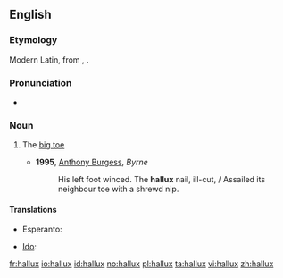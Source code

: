 ==English==

===Etymology===
Modern Latin, from {{etyl|la}} {{term|allus|lang=la}}, {{term|hallus|lang=la}}.

===Pronunciation===
* {{IPA|/ˈhæləks/}}

===Noun===
{{en-noun|halluces|pl2=halluxes}}

# {{anatomy}} The [[big toe]]
#* '''1995''', [[w:Anthony Burgess|Anthony Burgess]], ''Byrne''
#*: His left foot winced.  The '''hallux''' nail, ill-cut, / Assailed its neighbour toe with a shrewd nip.

====Translations====
{{trans-top|big toe}}
* Esperanto: {{t|eo|halukso|xs=Esperanto}}
{{trans-mid}}
* [[Ido]]: {{t+|io|haluxo|xs=Ido}}
{{trans-bottom}}

[[fr:hallux]]
[[io:hallux]]
[[id:hallux]]
[[no:hallux]]
[[pl:hallux]]
[[ta:hallux]]
[[vi:hallux]]
[[zh:hallux]]